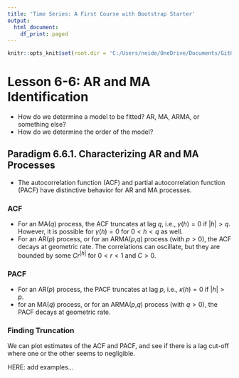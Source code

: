 ```yaml
---
title: 'Time Series: A First Course with Bootstrap Starter'
output:
  html_document:
    df_print: paged
---
```


```r
knitr::opts_knit$set(root.dir = 'C:/Users/neide/OneDrive/Documents/GitHub/BEwebinar/Data')
```

# Lesson 6-6: AR and MA Identification 

- How do we determine a model to be fitted? AR, MA, ARMA, or something else?
- How do we determine the order of the model?

## Paradigm 6.6.1. Characterizing AR and MA Processes

- The autocorrelation function (ACF) and partial autocorrelation function (PACF) have distinctive behavior for AR and MA processes.

### ACF

- For an MA($q$) process, the ACF truncates at lag $q$, i.e., $\gamma (h) = 0$ if $|h| >q$. However, it is possible for $\gamma (h) = 0$ for $0 < h <q$ as well.
- For an AR($p$) process, or for an ARMA($p$,$q$) process (with $p > 0$), the ACF decays at geometric rate. The correlations can oscillate, but they are bounded by some $C r^{|h|}$ for $0 < r < 1$ and $C >0$.

### PACF

- For an AR($p$) process, the PACF truncates at lag $p$, i.e., $\kappa (h) = 0$ if $|h|>p$.
- for an MA($q$) process, or for an ARMA($p$,$q$) process (with $q > 0$), the PACF decays at geometric rate.

### Finding Truncation

We can plot estimates of the ACF and PACF, and see if there is a lag cut-off where one or the other seems to negligible.  


HERE: add examples...
